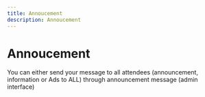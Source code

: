 ```yaml
---
title: Annoucement
description: Annoucement
---
```


# Annoucement

You can either send your message to all attendees (announcement, information or Ads to ALL) through announcement message (admin interface)
